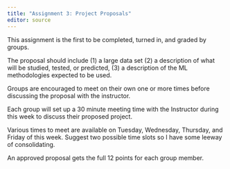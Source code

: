 ```yaml
---
title: "Assignment 3: Project Proposals"
editor: source
---
```


This assignment is the first to be completed, turned in, and graded by groups.

The proposal should include (1) a large data set (2) a description of what will be studied, tested, or predicted, (3) a description of the ML methodologies expected to be used.

Groups are encouraged to meet on their own one or more times before discussing the proposal with the instructor.

Each group will set up a 30 minute meeting time with the Instructor during this week to discuss their proposed project.

Various times to meet are available on Tuesday, Wednesday, Thursday, and Friday of this week. Suggest two possible time slots so I have some leeway of consolidating.

An approved proposal gets the full 12 points for each group member.
